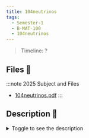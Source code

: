 ```yaml
---
title: 104neutrinos
tags:
  - Semester-1
  - B-MAT-100
  - 104neutrinos
---
```

> Timeline: ?


## Files 📂

:::note 2025 Subject and Files
- [104neutrinos.pdf](https://github.com/Studio-17/Epitech-Subjects/raw/main/Semester-1/B-MAT-100/104neutrinos/104neutrinos.pdf)
:::

## Description 📖
<details>
  <summary>Toggle to see the description</summary>
  <div>
<details>
<summary> Tests de la moulinette </summary>
<table align="center">
    <thead>
        <tr>
            <td colspan="3" align="center"><strong>MOULINETTE</strong></td>
        </tr>
        <tr>
            <th>SOMMAIRE</th>
            <th>NB DE TESTS</th>
            <th>DETAILS</th>
        </tr>
    </thead>
    <tbody>
        <tr>
            <td rowspan="3">basic</td>
            <td rowspan="3" style="text-align: center;">3</td>
            <td>nothing</td>
        </tr>
    		<tr>
			<td>project example 1</td>
		</tr>
		<tr>
			<td>project example 2</td>
		</tr>
        <tr>
            <td rowspan="5">eval</td>
            <td rowspan="5" style="text-align: center;">5</td>
            <td>test 10</td>
        </tr>
    		<tr>
			<td>test 6</td>
		</tr>
		<tr>
			<td>test 7</td>
		</tr>
		<tr>
			<td>test 8</td>
		</tr>
		<tr>
			<td>test 9</td>
		</tr>
        <tr>
            <td rowspan="5">intermediate</td>
            <td rowspan="5" style="text-align: center;">5</td>
            <td>test 1</td>
        </tr>
    		<tr>
			<td>test 2</td>
		</tr>
		<tr>
			<td>test 3</td>
		</tr>
		<tr>
			<td>test 4</td>
		</tr>
		<tr>
			<td>test 5</td>
		</tr>
        <tr>
            <td rowspan="4">mathematical rigor</td>
            <td rowspan="4" style="text-align: center;">4</td>
            <td>division by 0</td>
        </tr>
    		<tr>
			<td>negative sd</td>
		</tr>
		<tr>
			<td>null h</td>
		</tr>
		<tr>
			<td>real n</td>
		</tr>
        <tr>
            <td rowspan="8">rigor</td>
            <td rowspan="8" style="text-align: center;">8</td>
            <td>negative n</td>
        </tr>
    		<tr>
			<td>no arguments</td>
		</tr>
		<tr>
			<td>not enough arguments</td>
		</tr>
		<tr>
			<td>too many arguments</td>
		</tr>
		<tr>
			<td>unconsistent a</td>
		</tr>
		<tr>
			<td>unconsistent h</td>
		</tr>
		<tr>
			<td>unconsistent n</td>
		</tr>
		<tr>
			<td>unconsistent sd</td>
		</tr>
	</tbody>
</table>
</details>
  </div>
</details>

